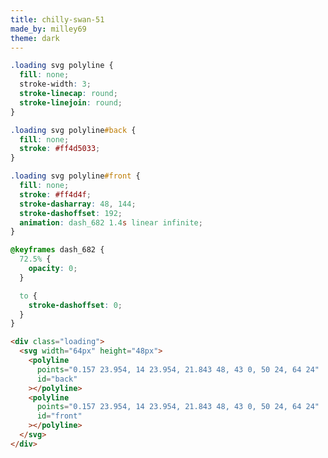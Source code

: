 ```yaml
---
title: chilly-swan-51
made_by: milley69
theme: dark
---
```


```css
.loading svg polyline {
  fill: none;
  stroke-width: 3;
  stroke-linecap: round;
  stroke-linejoin: round;
}

.loading svg polyline#back {
  fill: none;
  stroke: #ff4d5033;
}

.loading svg polyline#front {
  fill: none;
  stroke: #ff4d4f;
  stroke-dasharray: 48, 144;
  stroke-dashoffset: 192;
  animation: dash_682 1.4s linear infinite;
}

@keyframes dash_682 {
  72.5% {
    opacity: 0;
  }

  to {
    stroke-dashoffset: 0;
  }
}
```

```html
<div class="loading">
  <svg width="64px" height="48px">
    <polyline
      points="0.157 23.954, 14 23.954, 21.843 48, 43 0, 50 24, 64 24"
      id="back"
    ></polyline>
    <polyline
      points="0.157 23.954, 14 23.954, 21.843 48, 43 0, 50 24, 64 24"
      id="front"
    ></polyline>
  </svg>
</div>
```

